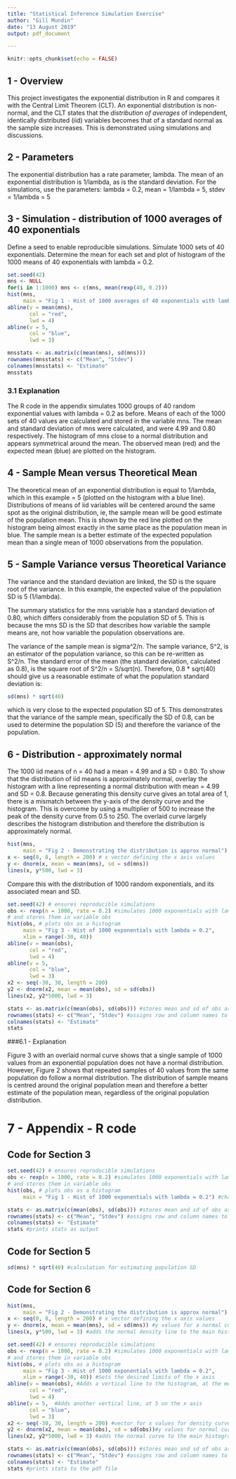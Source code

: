 ```yaml
---
title: "Statistical Inference Simulation Exercise"
author: "Gill Mundin"
date: "13 August 2019"
output: pdf_document

---
```


```r
knitr::opts_chunk$set(echo = FALSE)
```

## 1 - Overview
This project investigates the exponential distribution in R and compares it with the Central Limit Theorem (CLT).  An exponential distribution is non-normal, and the CLT states that the *distribution of averages* of independent, identically distributed (iid) variables becomes that of a standard normal as the sample size increases.  This is demonstrated using simulations and discussions.

## 2 - Parameters
The exponential distribution has a rate parameter, lambda.  The mean of an exponential distribution is 1/lambda, as is the standard deviation.  For the simulations, use the parameters:
lambda = 0.2,
mean = 1/lambda = 5,
stdev = 1/lambda = 5


## 3 - Simulation - distribution of 1000 averages of 40 exponentials
Define a seed to enable reproducible simulations.  Simulate 1000 sets of 40 exponentials.  Determine the mean for each set and plot of histogram of the 1000 means of 40 exponentials with lambda = 0.2.

```r
set.seed(42)
mns <- NULL
for(i in 1:1000) mns <- c(mns, mean(rexp(40, 0.2)))
hist(mns,
     main = "Fig 1 - Hist of 1000 averages of 40 exponentials with lambda = 0.2")
abline(v = mean(mns), 
       col = "red",
       lwd = 4)
abline(v = 5,
       col = "blue",
       lwd = 3)
```

```r
mnsstats <- as.matrix(c(mean(mns), sd(mns)))
rownames(mnsstats) <- c("Mean", "Stdev")
colnames(mnsstats) <- "Estimate"
mnsstats

```


### 3.1 Explanation
The R code in the appendix simulates 1000 groups of 40 random exponential values with lambda = 0.2 as before.  Means of each of the 1000 sets of 40 values are calculated and stored in the variable mns.  The mean and standard deviation of mns were calculated, and were 4.99 and 0.80 respectively.  The histogram of mns close to a normal distribution and appears symmetrical around the mean. The observed mean (red) and the expected mean (blue) are plotted on the histogram.


## 4 - Sample Mean versus Theoretical Mean

The theoretical mean of an exponential distribution is equal to 1/lambda, which in this example = 5 (plotted on the histogram with a blue line).  Distributions of means of iid variables will be centered around the same spot as the original distribution, ie, the sample mean will be good estimate of the population mean.  This is shown by the red line plotted on the histogram being almost exactly in the same place as the population mean in blue.  The sample mean is a better estimate of the expected population mean than a single mean of 1000 observations from the population.



## 5 - Sample Variance versus Theoretical Variance

The variance and the standard deviation are linked, the SD is the square root of the variance.  In this example, the expected value of the population SD is 5 (1/lambda).

The summary statistics for the mns variable has a standard deviation of 0.80, which differs considerably from the population SD of 5.  This is because the mns SD is the SD that describes how variable the sample means are, not how variable the population observations are.

The variance of the sample mean is sigma^2/n.  The sample variance, S^2, is an estimator of the population variance, so this can be re-written as S^2/n.  The standard error of the mean (the standard deviation, calculated as 0.8), is the square root of S^2/n = S/sqrt(n).  Therefore, 0.8 * sqrt(40) should give us a reasonable estimate of what the population standard deviation is:
```r
sd(mns) * sqrt(40)
```
which is very close to the expected population SD of 5.  This demonstrates that the variance of the sample mean, specifically the SD of 0.8, can be used to determine the population SD (5) and therefore the variance of the population.

## 6 - Distribution - approximately normal
The 1000 iid means of n = 40 had a mean = 4.99 and a SD = 0.80.  To show that the distribution of iid means is approximately normal, overlay the histogram with a line representing a normal distribution with mean = 4.99 and SD = 0.8.  Because generating this density curve gives an total area of 1, there is a mismatch between the y-axis of the density curve and the histogram.  This is overcome by using a multiplier of 500 to increase the peak of the density curve from 0.5 to 250.  The overlaid curve largely describes the histogram distribution and therefore the distribution is approximately normal.

```r
hist(mns,
     main = "Fig 2 - Demonstrating the distribution is approx normal")
x <- seq(0, 8, length = 200) # x vector defining the x axis values
y <- dnorm(x, mean = mean(mns), sd = sd(mns))
lines(x, y*500, lwd = 3)
```

Compare this with the distribution of 1000 random exponentials, and its associated mean and SD.

```r
set.seed(42) # ensures reproducible simulations
obs <- rexp(n = 1000, rate = 0.2) #simulates 1000 exponentials with lambda = 0.2
# and stores them in variable obs
hist(obs, # plots obs as a histogram
     main = "Fig 3 - Hist of 1000 exponentials with lambda = 0.2",
     xlim = range(-30, 40))
abline(v = mean(obs), 
       col = "red",
       lwd = 4)
abline(v = 5,
       col = "blue",
       lwd = 3)
x2 <- seq(-30, 30, length = 200)
y2 <- dnorm(x2, mean = mean(obs), sd = sd(obs))
lines(x2, y2*5000, lwd = 3)
```

```r
stats <- as.matrix(c(mean(obs), sd(obs))) #stores mean and sd of obs as a matrix
rownames(stats) <- c("Mean", "Stdev") #assigns row and column names to matrix
colnames(stats) <- "Estimate"
stats
```

###6.1 -  Explanation

Figure 3 with an overlaid normal curve shows that a single sample of 1000 values from an exponential population does not have a normal distribution.  However, Figure 2 shows that repeated samples of 40 values from the same population do follow a normal distribution.  The distribution of sample means is centred around the original population mean and therefore a better estimate of the population mean, regardless of the original population distribution.



# 7 - Appendix - R code

## Code for Section 3

```r
set.seed(42) # ensures reproducible simulations
obs <- rexp(n = 1000, rate = 0.2) #simulates 1000 exponentials with lambda = 0.2
# and stores them in variable obs
hist(obs, # plots obs as a histogram
     main = "Fig 1 - Hist of 1000 exponentials with lambda = 0.2") #chart title
```

```r
stats <- as.matrix(c(mean(obs), sd(obs))) #stores mean and sd of obs as a matrix
rownames(stats) <- c("Mean", "Stdev") #assigns row and column names to matrix
colnames(stats) <- "Estimate"
stats #prints stats as output
```

## Code for Section 5
```r
sd(mns) * sqrt(40) #calculation for estimating population SD
```

## Code for Section 6
```r
hist(mns,
     main = "Fig 2 - Demonstrating the distribution is approx normal")
x <- seq(0, 8, length = 200) # x vector defining the x axis values
y <- dnorm(x, mean = mean(mns), sd = sd(mns)) #y values for a normal curve with given mean and SD
lines(x, y*500, lwd = 3) #adds the normal density line to the main histogram
```

```r
set.seed(42) # ensures reproducible simulations
obs <- rexp(n = 1000, rate = 0.2) #simulates 1000 exponentials with lambda = 0.2
# and stores them in variable obs
hist(obs, # plots obs as a histogram
     main = "Fig 3 - Hist of 1000 exponentials with lambda = 0.2",
     xlim = range(-30, 40)) #Sets the desired limits of the x axis
abline(v = mean(obs), #Adds a vertical line to the histogram, at the mean of obs
       col = "red",
       lwd = 4)
abline(v = 5,  #Adds another vertical line, at 5 on the x axis
       col = "blue",
       lwd = 3)
x2 <- seq(-30, 30, length = 200) #vector for x values for density curve
y2 <- dnorm(x2, mean = mean(obs), sd = sd(obs))#y values for normal curve 
lines(x2, y2*5000, lwd = 3) #adds the normal curve to the main histogram
```

```r
stats <- as.matrix(c(mean(obs), sd(obs))) #stores mean and sd of obs as a matrix
rownames(stats) <- c("Mean", "Stdev") #assigns row and column names to matrix
colnames(stats) <- "Estimate"
stats #prints stats to the pdf file
```
